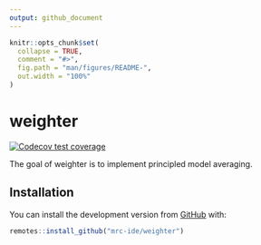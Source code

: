 ```yaml
---
output: github_document
---
```


<!-- README.md is generated from README.Rmd. Please edit that file -->

```r
knitr::opts_chunk$set(
  collapse = TRUE,
  comment = "#>",
  fig.path = "man/figures/README-",
  out.width = "100%"
)
```

# weighter

<!-- badges: start -->
[![Codecov test coverage](https://codecov.io/gh/mrc-ide/weighter/branch/master/graph/badge.svg)](https://codecov.io/gh/mrc-ide/weighter?branch=master)
<!-- badges: end -->

The goal of weighter is to implement principled model averaging.

## Installation

You can install the development version from [GitHub](https://github.com/) with:

```r
remotes::install_github("mrc-ide/weighter")
```
